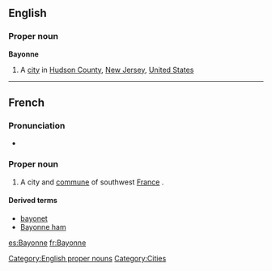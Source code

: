 ==English==

===Proper noun===
{{wikipedia}}
'''Bayonne'''

# A [[city]] in [[Hudson County]], [[New Jersey]], [[United States]]

[[Category:English proper nouns]]

----

==French==

===Pronunciation===
* {{audio|Fr-Paris--Bayonne.ogg|Audio (Paris)}}

===Proper noun===
{{fr-proper noun}}

# A city and [[commune]] of southwest [[France]] .

====Derived terms====
* [[bayonet]]
* [[Bayonne ham]]

[[Category:Cities]]

[[es:Bayonne]]
[[fr:Bayonne]]